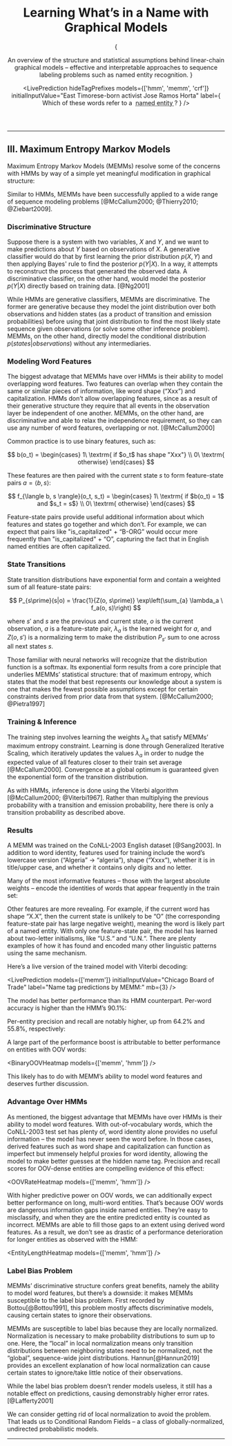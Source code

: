 

<Header>

# Learning What’s in a Name with Graphical Models

{

<Abstract>
	An overview of the structure and statistical assumptions behind linear-chain graphical
	models – effective and interpretable approaches to sequence labeling problems such as
	named entity recognition.
</Abstract>
}

<LivePrediction
	hideTagPrefixes
	models={['hmm', 'memm', 'crf']}
	initialInputValue="East Timorese-born activist Jose Ramos Horta"
	label={
		<Fragment>
			Which of these words refer to a&nbsp;
			<abbr title="A person, organization, location, or other (miscellaneous)">
				<span>named entity</span>
			</abbr>?
		</Fragment>
	}
/>

</Header>

---

## III. Maximum Entropy Markov Models

Maximum Entropy Markov Models (MEMMs) resolve some of the concerns with HMMs by way of a simple yet meaningful modification in graphical structure:

<MEMMOverviewGraph />

Similar to HMMs, MEMMs have been successfully applied to a wide range of sequence modeling problems [@McCallum2000; @Thierry2010; @Ziebart2009].

### Discriminative Structure

Suppose there is a system with two variables, $X$ and $Y$, and we want to make predictions about $Y$ based on observations of $X$. A generative classifier would do that by first learning the prior distribution $p(X, Y)$ and then applying Bayes' rule to find the posterior $p(Y|X)$. In a way, it attempts to reconstruct the process that generated the observed data. A discriminative classifier, on the other hand, would model the posterior $p(Y|X)$ directly based on training data. [@Ng2001]

While HMMs are generative classifiers, MEMMs are discriminative. The former are generative because they model the joint distribution over both observations and hidden states (as a product of transition and emission probabilities) before using that joint distribution to find the most likely state sequence given observations (or solve some other inference problem). MEMMs, on the other hand, directly model the conditional distribution $p(states|observations)$ without any intermediaries.

<MEMMDiscriminativeGraph />

### Modeling Word Features

The biggest advatage that MEMMs have over HMMs is their ability to model overlapping word features. Two features can overlap when they contain the same or similar pieces of information, like word shape (“Xxx”) and capitalization. HMMs don’t allow overlapping features, since as a result of their generative structure they require that all events in the observation layer be independent of one another. MEMMs, on the other hand, are discriminative and able to relax the independence requirement, so they can use any number of word features, overlapping or not. [@McCallum2000]

Common practice is to use binary features, such as:

$$
b(o_t) = \begin{cases}
	1\ \textrm{ if $o_t$ has shape "Xxx"} \\
	0\ \textrm{ otherwise}
	\end{cases}
$$

These features are then paired with the current state $s$ to form feature-state pairs $a = \langle b, s \rangle$:

$$
f_{\langle b, s \rangle}(o_t, s_t) = \begin{cases}
	1\ \textrm{ if $b(o_t) = 1$ and $s_t = s$} \\
	0\ \textrm{ otherwise}
	\end{cases}
$$

Feature-state pairs provide useful additional information about which features and states go together and which don’t. For example, we can expect that pairs like "is_capitalized" + “B-ORG” would occur more frequently than "is_capitalized" + “O”, capturing the fact that in English named entities are often capitalized.

### State Transitions

State transition distributions have exponential form and contain a weighted sum of all feature-state pairs:

$$
P_{s\prime}(s|o) = \frac{1}{Z(o, s\prime)} \exp\left(\sum_{a} \lambda_a \ f_a(o, s)\right)
$$

where $s\prime$ and $s$ are the previous and current state, $o$ is the current observation, $a$ is a feature-state pair, $\lambda_a$ is the learned weight for $a$, and $Z(o, s\prime)$ is a normalizing term to make the distribution $P_{s\prime}$ sum to one across all next states $s$.

Those familiar with neural networks will recognize that the distribution function is a softmax. Its exponential form results from a core principle that underlies MEMMs’ statistical structure: that of maximum entropy, which states that the model that best represents our knowledge about a system is one that makes the fewest possible assumptions except for certain constraints derived from prior data from that system. [@McCallum2000; @Pietra1997]

<MEMMFeatureBreakdown />

### Training & Inference

The training step involves learning the weights $\lambda_a$ that satisfy MEMMs’ maximum entropy constraint. Learning is done through Generalized Iterative Scaling, which iteratively updates the values $\lambda_a$ in order to nudge the expected value of all features closer to their train set average [@McCallum2000]. Convergence at a global optimum is guaranteed given the exponential form of the transition distribution.

As with HMMs, inference is done using the Viterbi algorithm [@McCallum2000; @Viterbi1967]. Rather than multiplying the previous probability with a transition and emission probability, here there is only a transition probability as described above.

### Results

A MEMM was trained on the CoNLL-2003 English dataset [@Sang2003]. In addition to word identity, features used for training include the word’s lowercase version (“Algeria” → “algeria”), shape (“Xxxx”), whether it is in title/upper case, and whether it contains only digits and no letter.

Many of the most informative features – those with the largest absolute weights – encode the identities of words that appear frequently in the train set:

<MEMMMostInformativeFeatures />

Other features are more revealing. For example, if the current word has shape “X.X”, then the current state is unlikely to be “O” (the corresponding feature-state pair has large negative weight), meaning the word is likely part of a named entity. With only one feature-state pair, the model has learned about two-letter initialisms, like “U.S.“ and “U.N.“. There are plenty examples of how it has found and encoded many other linguistic patterns using the same mechanism.

Here’s a live version of the trained model with Viterbi decoding:

<LivePrediction
	models={['memm']}
	initialInputValue="Chicago Board of Trade"
	label="Name tag predictions by MEMM:"
	mb={3}
/>

The model has better performance than its HMM counterpart. Per-word accuracy is higher than the HMM’s 90.1%:

<MEMMPerWordScorecard />

Per-entity precision and recall are notably higher, up from 64.2% and 55.8%, respectively:

<MEMMPerEntityScorecards />

A large part of the performance boost is attributable to better performance on entities with OOV words:

<BinaryOOVHeatmap models={['memm', 'hmm']} />

This likely has to do with MEMM’s ability to model word features and deserves further discussion.

### Advantage Over HMMs

As mentioned, the biggest advantage that MEMMs have over HMMs is their ability to model word features. With out-of-vocabulary words, which the CoNLL-2003 test set has plenty of, word identity alone provides no useful information – the model has never seen the word before. In those cases, derived features such as word shape and capitalization can function as imperfect but immensely helpful proxies for word identity, allowing the model to make better guesses at the hidden name tag. Precision and recall scores for OOV-dense entities are compelling evidence of this effect:

<OOVRateHeatmap models={['memm', 'hmm']} />

With higher predictive power on OOV words, we can additionally expect better performance on long, multi-word entities. That’s because OOV words are dangerous information gaps inside named entities. They’re easy to misclassify, and when they are the entire predicted entity is counted as incorrect. MEMMs are able to fill those gaps to an extent using derived word features. As a result, we don’t see as drastic of a performance deterioration for longer entities as observed with the HMM:

<EntityLengthHeatmap models={['memm', 'hmm']} />

### Label Bias Problem

MEMMs’ discriminative structure confers great benefits, namely the ability to model word features, but there’s a downside: it makes MEMMs susceptible to the label bias problem. First recorded by Bottou[@Bottou1991], this problem mostly affects discriminative models, causing certain states to ignore their observations.

MEMMs are susceptible to label bias because they are locally normalized. Normalization is necessary to make probability distributions to sum up to one. Here, the “local” in local normalization means only transition distributions between neighboring states need to be normalized, not the “global”, sequence-wide joint distributions. Hannun[@Hannun2019] provides an excellent explanation of how local normalization can cause certain states to ignore/take little notice of their observations.

While the label bias problem doesn’t render models useless, it still has a notable effect on predictions, causing demonstrably higher error rates.[@Lafferty2001]

We can consider getting rid of local normalization to avoid the problem. That leads us to Conditional Random Fields – a class of globally-normalized, undirected probabilistic models.

---

<References />
